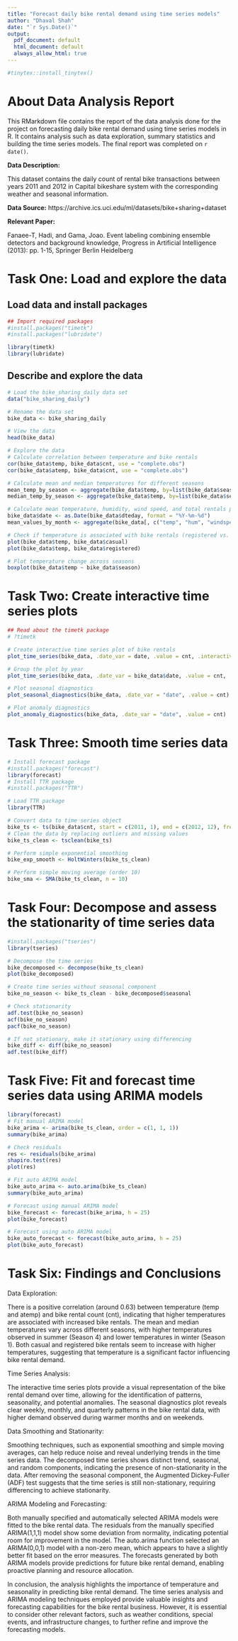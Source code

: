 ```yaml
---
title: "Forecast daily bike rental demand using time series models"
author: "Dhaval Shah"
date: "`r Sys.Date()`"
output:
  pdf_document: default
  html_document: default
  always_allow_html: true
---
```

```r
#tinytex::install_tinytex()
```


# About Data Analysis Report

This RMarkdown file contains the report of the data analysis done for the project on forecasting daily bike rental demand using time series models in R. It contains analysis such as data exploration, summary statistics and building the time series models. The final report was completed on `r date()`. 

**Data Description:**

This dataset contains the daily count of rental bike transactions between years 2011 and 2012 in Capital bikeshare system with the corresponding weather and seasonal information.

**Data Source:** https://archive.ics.uci.edu/ml/datasets/bike+sharing+dataset

**Relevant Paper:** 

Fanaee-T, Hadi, and Gama, Joao. Event labeling combining ensemble detectors and background knowledge, Progress in Artificial Intelligence (2013): pp. 1-15, Springer Berlin Heidelberg



# Task One: Load and explore the data

## Load data and install packages

```r
## Import required packages
#install.packages("timetk")
#install.packages("lubridate")

library(timetk)
library(lubridate)

```


## Describe and explore the data

```r
# Load the bike_sharing_daily data set
data("bike_sharing_daily")

# Rename the data set
bike_data <- bike_sharing_daily

# View the data
head(bike_data)

# Explore the data
# Calculate correlation between temperature and bike rentals
cor(bike_data$temp, bike_data$cnt, use = "complete.obs")
cor(bike_data$atemp, bike_data$cnt, use = "complete.obs")

# Calculate mean and median temperatures for different seasons
mean_temp_by_season <- aggregate(bike_data$temp, by=list(bike_data$season), FUN=mean)
median_temp_by_season <- aggregate(bike_data$temp, by=list(bike_data$season), FUN=median)

# Calculate mean temperature, humidity, wind speed, and total rentals per month
bike_data$date <- as.Date(bike_data$dteday, format = "%Y-%m-%d")
mean_values_by_month <- aggregate(bike_data[, c("temp", "hum", "windspeed", "cnt")], by=list(month=months(bike_data$date)), FUN=mean)

# Check if temperature is associated with bike rentals (registered vs. casual)
plot(bike_data$temp, bike_data$casual)
plot(bike_data$temp, bike_data$registered)

# Plot temperature change across seasons
boxplot(bike_data$temp ~ bike_data$season)
```



# Task Two: Create interactive time series plots

```r
## Read about the timetk package
# ?timetk

# Create interactive time series plot of bike rentals
plot_time_series(bike_data, .date_var = date, .value = cnt, .interactive = TRUE, .plotly_slider = TRUE)

# Group the plot by year
plot_time_series(bike_data, .date_var = bike_data$date, .value = cnt, .interactive = TRUE, .plotly_slider = TRUE)

# Plot seasonal diagnostics
plot_seasonal_diagnostics(bike_data, .date_var = "date", .value = cnt)

# Plot anomaly diagnostics
plot_anomaly_diagnostics(bike_data, .date_var = "date", .value = cnt)
```




# Task Three: Smooth time series data

```r
# Install forecast package
#install.packages("forecast")
library(forecast)
# Install TTR package
#install.packages("TTR")

# Load TTR package
library(TTR)

# Convert data to time series object
bike_ts <- ts(bike_data$cnt, start = c(2011, 1), end = c(2012, 12), frequency = 12)
# Clean the data by replacing outliers and missing values
bike_ts_clean <- tsclean(bike_ts)

# Perform simple exponential smoothing
bike_exp_smooth <- HoltWinters(bike_ts_clean)

# Perform simple moving average (order 10)
bike_sma <- SMA(bike_ts_clean, n = 10)
```



# Task Four: Decompose and assess the stationarity of time series data

```r

#install.packages("tseries")
library(tseries)

# Decompose the time series
bike_decomposed <- decompose(bike_ts_clean)
plot(bike_decomposed)

# Create time series without seasonal component
bike_no_season <- bike_ts_clean - bike_decomposed$seasonal

# Check stationarity
adf.test(bike_no_season)
acf(bike_no_season)
pacf(bike_no_season)

# If not stationary, make it stationary using differencing
bike_diff <- diff(bike_no_season)
adf.test(bike_diff)
```



# Task Five: Fit and forecast time series data using ARIMA models

```r
library(forecast)
# Fit manual ARIMA model
bike_arima <- arima(bike_ts_clean, order = c(1, 1, 1))
summary(bike_arima)

# Check residuals
res <- residuals(bike_arima)
shapiro.test(res)
plot(res)

# Fit auto ARIMA model
bike_auto_arima <- auto.arima(bike_ts_clean)
summary(bike_auto_arima)

# Forecast using manual ARIMA model
bike_forecast <- forecast(bike_arima, h = 25)
plot(bike_forecast)

# Forecast using auto ARIMA model
bike_auto_forecast <- forecast(bike_auto_arima, h = 25)
plot(bike_auto_forecast)
```



# Task Six: Findings and Conclusions

Data Exploration:

There is a positive correlation (around 0.63) between temperature (temp and atemp) and bike rental count (cnt), indicating that higher temperatures are associated with increased bike rentals.
The mean and median temperatures vary across different seasons, with higher temperatures observed in summer (Season 4) and lower temperatures in winter (Season 1).
Both casual and registered bike rentals seem to increase with higher temperatures, suggesting that temperature is a significant factor influencing bike rental demand.


Time Series Analysis:

The interactive time series plots provide a visual representation of the bike rental demand over time, allowing for the identification of patterns, seasonality, and potential anomalies.
The seasonal diagnostics plot reveals clear weekly, monthly, and quarterly patterns in the bike rental data, with higher demand observed during warmer months and on weekends.


Data Smoothing and Stationarity:

Smoothing techniques, such as exponential smoothing and simple moving averages, can help reduce noise and reveal underlying trends in the time series data.
The decomposed time series shows distinct trend, seasonal, and random components, indicating the presence of non-stationarity in the data.
After removing the seasonal component, the Augmented Dickey-Fuller (ADF) test suggests that the time series is still non-stationary, requiring differencing to achieve stationarity.


ARIMA Modeling and Forecasting:

Both manually specified and automatically selected ARIMA models were fitted to the bike rental data.
The residuals from the manually specified ARIMA(1,1,1) model show some deviation from normality, indicating potential room for improvement in the model.
The auto.arima function selected an ARIMA(0,0,1) model with a non-zero mean, which appears to have a slightly better fit based on the error measures.
The forecasts generated by both ARIMA models provide predictions for future bike rental demand, enabling proactive planning and resource allocation.



In conclusion, the analysis highlights the importance of temperature and seasonality in predicting bike rental demand. The time series analysis and ARIMA modeling techniques employed provide valuable insights and forecasting capabilities for the bike rental business. However, it is essential to consider other relevant factors, such as weather conditions, special events, and infrastructure changes, to further refine and improve the forecasting models.